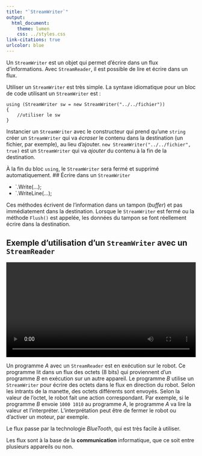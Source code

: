 ```yaml
---
title: "`StreamWriter`"
output:
  html_document:
    theme: lumen
    css: ../styles.css
link-citations: true
urlcolor: blue
---
```


Un `StreamWriter` est un objet qui permet d'écrire dans un flux d'informations. Avec `StreamReader`, il est possible de lire et écrire dans un flux.

Utiliser un `StreamWriter` est très simple. La syntaxe idiomatique pour un bloc de code utilisant un `StreamWriter` est :

```
using (StreamWriter sw = new StreamWriter("../../fichier"))
{
    //utiliser le sw
}
```

Instancier un `StreamWriter` avec le constructeur qui prend qu'une `string` créer un `StreamWriter` qui va _écraser_ le contenu dans la destination (un fichier, par exemple), au lieu d'ajouter. `new StreamWriter("../../fichier", true)` est un `StreamWriter` qui va _ajouter_ du contenu à la fin de la destination.

À la fin du bloc `using`, le `StreamWriter` sera fermé et supprimé automatiquement.
## Écrire dans un `StreamWriter`

* `.Write(...);
* `.WriteLine(...);

Ces méthodes écrivent de l'information dans un tampon (_buffer_) et pas immédiatement dans la destination. Lorsque le `StreamWriter` est fermé ou la méthode `Flush()` est appelée, les données du tampon se font réellement écrire dans la destination.


## Exemple d'utilisation d'un `StreamWriter` avec un `StreamReader`

<video width="100%" controls>
    <source src="vid.mp4" type="video/mp4">
</video>

Un programme $A$ avec un `StreamReader` est en exécution sur le robot. Ce programme lit dans un flux des octets (8 bits) qui proviennent d'un programme $B$ en exécution sur un autre appareil.
Le programme $B$ utilise un `StreamWriter` pour écrire des octets dans le flux en direction du robot. Selon les intrants de la manette, des octets différents sont envoyés. Selon la valeur de l'octet, le robot fait une action correspondant. Par exemple, si le programme $B$ envoie `1000 1010` au programme $A$, le programme $A$ va lire la valeur et l'interpréter. L'interprétation peut être de fermer le robot ou d'activer un moteur, par exemple.

Le flux passe par la technologie _BlueTooth_, qui est très facile à utiliser.

Les flux sont à la base de la **communication** informatique, que ce soit entre plusieurs appareils ou non.


